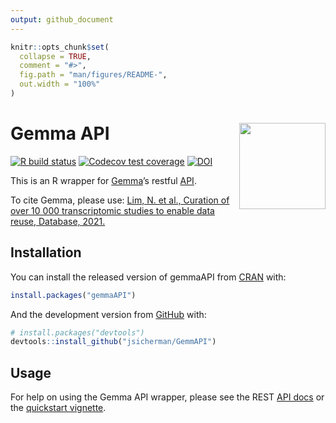```yaml
---
output: github_document
---
```


```r
knitr::opts_chunk$set(
  collapse = TRUE,
  comment = "#>",
  fig.path = "man/figures/README-",
  out.width = "100%"
)
```

# Gemma API <img src='man/figures/logo.png' align="right" height="138" />

<!-- badges: start -->
[![R build status](https://github.com/jsicherman/GemmAPI/workflows/R-CMD-check/badge.svg)](https://github.com/jsicherman/GemmAPI/actions)
<!-- [![CRAN status](https://www.r-pkg.org/badges/version/gemmaAPI)](https://CRAN.R-project.org/package=gemmaAPI)
[![CRAN downloads](http://cranlogs.r-pkg.org/badges/grand-total/gemmaAPI?color=blue)](https://cran.r-project.org/package=badger)
[![Lifecycle: stable](https://img.shields.io/badge/lifecycle-stable-brightgreen.svg)](https://www.tidyverse.org/lifecycle/#stable) -->
[![Codecov test coverage](https://codecov.io/gh/jsicherman/GemmAPI/branch/master/graph/badge.svg)](https://codecov.io/gh/jsicherman/GemmAPI?branch=master)
[![DOI](https://img.shields.io/badge/doi-10.1093/database/baab006-yellow.svg)](https://doi.org/10.1093/database/baab006)
<!-- badges: end -->

This is an R wrapper for [Gemma](http://gemma.msl.ubc.ca)’s restful [API](https://gemma.msl.ubc.ca/resources/restapidocs/).

To cite Gemma, please use: [Lim, N. et al., Curation of over 10 000 transcriptomic studies to enable data reuse, Database, 2021.](https://doi.org/10.1093/database/baab006)

## Installation

You can install the released version of gemmaAPI from [CRAN](https://CRAN.R-project.org) with:

```r
install.packages("gemmaAPI")
```

And the development version from [GitHub](https://github.com/) with:

```r
# install.packages("devtools")
devtools::install_github("jsicherman/GemmAPI")
```

## Usage

For help on using the Gemma API wrapper, please see the REST [API docs](https://gemma.msl.ubc.ca/resources/restapidocs/) or the [quickstart vignette](https://jsicherman.github.io/GemmAPI/articles/gemmaAPI.html).
